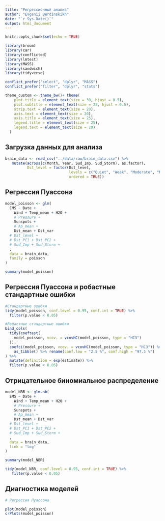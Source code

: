```yaml
---
title: "Регрессионный анализ"
author: "Evgenii Berdinskikh"
date: "`r Sys.Date()`"
output: html_document
---
```


```r

knitr::opts_chunk$set(echo = TRUE)

library(broom)
library(car)
library(conflicted)
library(lmtest)
library(MASS)
library(sandwich)
library(tidyverse)

conflict_prefer("select", "dplyr", "MASS")
conflict_prefer("filter", "dplyr", "stats")

theme_custom <- theme_bw()+ theme(
    plot.title = element_text(size = 30, hjust = 0.5),
    plot.subtitle = element_text(size = 25, hjust = 0.5),
    strip.text = element_text(size = 20),
    axis.text = element_text(size = 20),
    axis.title = element_text(size = 25),
    legend.title = element_text(size = 25),
    legend.text = element_text(size = 20)
  )
```

## Загрузка данных для анализа

```r

brain_data <- read_csv("../data/raw/brain_data.csv") %>%
   mutate(across(c(Month, Year, Sud_Imp, Sud_Storm), as.factor),
          Dst_level = factor(Dst_level, 
                             levels = c("Quiet", "Weak", "Moderate", "Major", "Severe"),
                             ordered = TRUE))

```


## Регрессия Пуассона 

```r

model_poisson <- glm(
  EMS ~ Date +
    Wind + Temp_mean + H2O +
    # Pressure +
    Sunspots +
    # Ap_mean +
    Dst_mean + Dst_var
  # Dst_level +
  # Dst_PC1 + Dst_PC2 +
  # Sud_Imp + Sud_Storm +
  ,
  data = brain_data,
  family = poisson
)

summary(model_poisson)

```
## Регрессия Пуассона и робастные стандартные ошибки

```r

#Стандартные ошибки
tidy(model_poisson, conf.level = 0.95, conf.int = TRUE) %>% 
  filter(p.value < 0.05)

#Робастные стандартные ошибки
bind_cols(
  tidy(coeftest(
    model_poisson, vcov. = vcovHC(model_poisson, type = "HC3")
  )),
  coefci(model_poisson, vcov. = vcovHC(model_poisson, type = "HC3")) %>%
    as_tibble() %>% rename(conf.low = "2.5 %", conf.high = "97.5 %")
) %>%
  mutate(definition = exp(estimate)) %>% 
  filter(p.value < 0.05)

```


## Отрицательное биномиальное распределение

```r

model_NBR <- glm.nb(
  EMS ~ Date +
    Wind + Temp_mean + H2O +
    # Pressure +
    Sunspots +
    # Ap_mean +
    Dst_mean + Dst_var
  # Dst_level +
  # Dst_PC1 + Dst_PC2 +
  # Sud_Imp + Sud_Storm +
  ,
  data = brain_data,
  link = "log"
)

summary(model_NBR)

tidy(model_NBR, conf.level = 0.95, conf.int = TRUE) %>% 
   filter(p.value < 0.05)

```

## Диагностика моделей

```r

# Регрессия Пуассона

plot(model_poisson)
crPlots(model_poisson)

```

